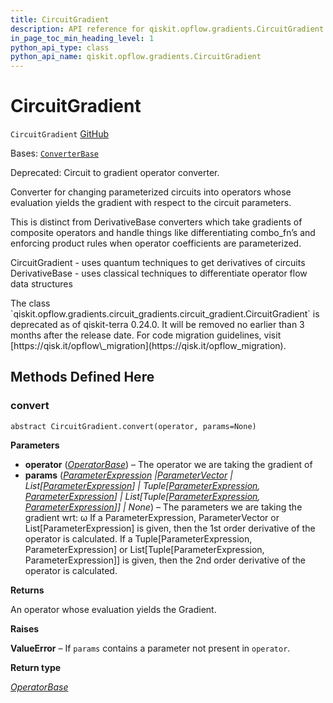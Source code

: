 ```yaml
---
title: CircuitGradient
description: API reference for qiskit.opflow.gradients.CircuitGradient
in_page_toc_min_heading_level: 1
python_api_type: class
python_api_name: qiskit.opflow.gradients.CircuitGradient
---
```


# CircuitGradient

<span id="qiskit.opflow.gradients.CircuitGradient" />

`CircuitGradient` [GitHub](https://github.com/qiskit/qiskit/tree/stable/0.24/qiskit/opflow/gradients/circuit_gradients/circuit_gradient.py "view source code")

Bases: [`ConverterBase`](qiskit.opflow.converters.ConverterBase "qiskit.opflow.converters.converter_base.ConverterBase")

Deprecated: Circuit to gradient operator converter.

Converter for changing parameterized circuits into operators whose evaluation yields the gradient with respect to the circuit parameters.

This is distinct from DerivativeBase converters which take gradients of composite operators and handle things like differentiating combo\_fn’s and enforcing product rules when operator coefficients are parameterized.

CircuitGradient - uses quantum techniques to get derivatives of circuits DerivativeBase - uses classical techniques to differentiate operator flow data structures

<Admonition title="Deprecated since version 0.24.0" type="danger">
  The class `qiskit.opflow.gradients.circuit_gradients.circuit_gradient.CircuitGradient` is deprecated as of qiskit-terra 0.24.0. It will be removed no earlier than 3 months after the release date. For code migration guidelines, visit [https://qisk.it/opflow\_migration](https://qisk.it/opflow_migration).
</Admonition>

## Methods Defined Here

<span id="qiskit-opflow-gradients-circuitgradient-convert" />

### convert

<span id="qiskit.opflow.gradients.CircuitGradient.convert" />

`abstract CircuitGradient.convert(operator, params=None)`

**Parameters**

*   **operator** ([*OperatorBase*](qiskit.opflow.OperatorBase "qiskit.opflow.operator_base.OperatorBase")) – The operator we are taking the gradient of
*   **params** ([*ParameterExpression*](qiskit.circuit.ParameterExpression "qiskit.circuit.parameterexpression.ParameterExpression")  *|*[*ParameterVector*](qiskit.circuit.ParameterVector "qiskit.circuit.parametervector.ParameterVector") *| List\[*[*ParameterExpression*](qiskit.circuit.ParameterExpression "qiskit.circuit.parameterexpression.ParameterExpression")*] | Tuple\[*[*ParameterExpression*](qiskit.circuit.ParameterExpression "qiskit.circuit.parameterexpression.ParameterExpression")*,* [*ParameterExpression*](qiskit.circuit.ParameterExpression "qiskit.circuit.parameterexpression.ParameterExpression")*] | List\[Tuple\[*[*ParameterExpression*](qiskit.circuit.ParameterExpression "qiskit.circuit.parameterexpression.ParameterExpression")*,* [*ParameterExpression*](qiskit.circuit.ParameterExpression "qiskit.circuit.parameterexpression.ParameterExpression")*]] | None*) – The parameters we are taking the gradient wrt: ω If a ParameterExpression, ParameterVector or List\[ParameterExpression] is given, then the 1st order derivative of the operator is calculated. If a Tuple\[ParameterExpression, ParameterExpression] or List\[Tuple\[ParameterExpression, ParameterExpression]] is given, then the 2nd order derivative of the operator is calculated.

**Returns**

An operator whose evaluation yields the Gradient.

**Raises**

**ValueError** – If `params` contains a parameter not present in `operator`.

**Return type**

[*OperatorBase*](qiskit.opflow.OperatorBase "qiskit.opflow.operator_base.OperatorBase")


